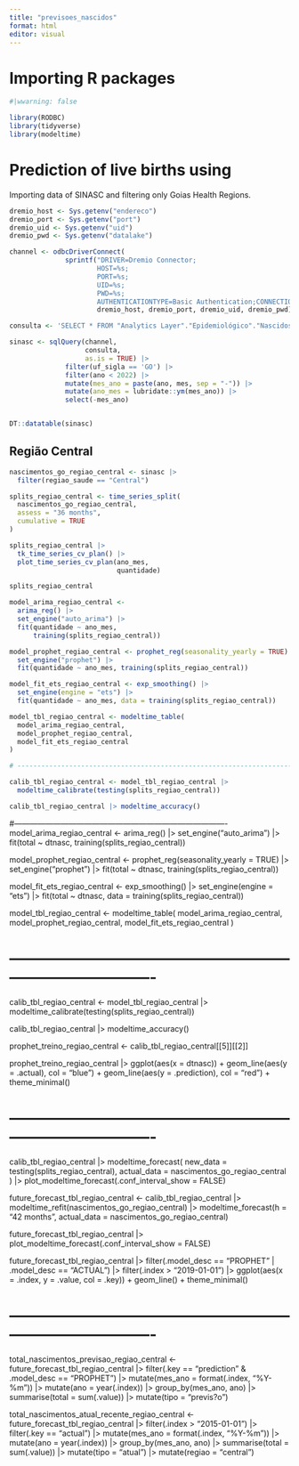 ```yaml
---
title: "previsoes_nascidos"
format: html
editor: visual
---
```


# Importing R packages

```r
#|wwarning: false

library(RODBC)
library(tidyverse)
library(modeltime)
```

# Prediction of live births using

Importing data of SINASC and filtering only Goias Health Regions.

```r

dremio_host <- Sys.getenv("endereco")
dremio_port <- Sys.getenv("port")
dremio_uid <- Sys.getenv("uid")
dremio_pwd <- Sys.getenv("datalake")

channel <- odbcDriverConnect(
              sprintf("DRIVER=Dremio Connector;
                      HOST=%s;
                      PORT=%s;
                      UID=%s;
                      PWD=%s;
                      AUTHENTICATIONTYPE=Basic Authentication;CONNECTIONTYPE=Direct", 
                      dremio_host, dremio_port, dremio_uid, dremio_pwd))

consulta <- 'SELECT * FROM "Analytics Layer"."Epidemiológico"."Nascidos Vivos por Região de Saúde"'

sinasc <- sqlQuery(channel, 
                   consulta, 
                   as.is = TRUE) |> 
              filter(uf_sigla == 'GO') |> 
              filter(ano < 2022) |> 
              mutate(mes_ano = paste(ano, mes, sep = "-")) |> 
              mutate(ano_mes = lubridate::ym(mes_ano)) |> 
              select(-mes_ano)


DT::datatable(sinasc)

```

## Região Central

```r
nascimentos_go_regiao_central <- sinasc |> 
  filter(regiao_saude == "Central") 

splits_regiao_central <- time_series_split(
  nascimentos_go_regiao_central,
  assess = "36 months",
  cumulative = TRUE
)

splits_regiao_central |> 
  tk_time_series_cv_plan() |> 
  plot_time_series_cv_plan(ano_mes, 
                           quantidade)

```

```r
splits_regiao_central
```

```r

model_arima_regiao_central <- 
  arima_reg() |> 
  set_engine("auto_arima") |> 
  fit(quantidade ~ ano_mes, 
      training(splits_regiao_central))

model_prophet_regiao_central <- prophet_reg(seasonality_yearly = TRUE) |>
  set_engine("prophet") |> 
  fit(quantidade ~ ano_mes, training(splits_regiao_central))

model_fit_ets_regiao_central <- exp_smoothing() |>
  set_engine(engine = "ets") |>
  fit(quantidade ~ ano_mes, data = training(splits_regiao_central))

model_tbl_regiao_central <- modeltime_table(
  model_arima_regiao_central,
  model_prophet_regiao_central,
  model_fit_ets_regiao_central
)

# ----------------------------------------------------------------------------------

calib_tbl_regiao_central <- model_tbl_regiao_central |> 
  modeltime_calibrate(testing(splits_regiao_central))

calib_tbl_regiao_central |> modeltime_accuracy()
```

#---------------------------------------------------------------------------------- model_arima_regiao_central \<- arima_reg() \|\> set_engine("auto_arima") \|\> fit(total \~ dtnasc, training(splits_regiao_central))

model_prophet_regiao_central \<- prophet_reg(seasonality_yearly = TRUE) \|\> set_engine("prophet") \|\> fit(total \~ dtnasc, training(splits_regiao_central))

model_fit_ets_regiao_central \<- exp_smoothing() \|\> set_engine(engine = "ets") \|\> fit(total \~ dtnasc, data = training(splits_regiao_central))

model_tbl_regiao_central \<- modeltime_table( model_arima_regiao_central, model_prophet_regiao_central, model_fit_ets_regiao_central )

# ----------------------------------------------------------------------------------

calib_tbl_regiao_central \<- model_tbl_regiao_central \|\> modeltime_calibrate(testing(splits_regiao_central))

calib_tbl_regiao_central \|\> modeltime_accuracy()

prophet_treino_regiao_central \<- calib_tbl_regiao_central\[\[5\]\]\[\[2\]\]

prophet_treino_regiao_central \|\> ggplot(aes(x = dtnasc)) + geom_line(aes(y = .actual), col = "blue") + geom_line(aes(y = .prediction), col = "red") + theme_minimal()

# ----------------------------------------------------------------------------------

calib_tbl_regiao_central \|\> modeltime_forecast( new_data = testing(splits_regiao_central), actual_data = nascimentos_go_regiao_central ) \|\> plot_modeltime_forecast(.conf_interval_show = FALSE)

future_forecast_tbl_regiao_central \<- calib_tbl_regiao_central \|\> modeltime_refit(nascimentos_go_regiao_central) \|\> modeltime_forecast(h = "42 months", actual_data = nascimentos_go_regiao_central)

future_forecast_tbl_regiao_central \|\> plot_modeltime_forecast(.conf_interval_show = FALSE)

future_forecast_tbl_regiao_central \|\> filter(.model_desc == "PROPHET" \| .model_desc == "ACTUAL") \|\> filter(.index \> "2019-01-01") \|\> ggplot(aes(x = .index, y = .value, col = .key)) + geom_line() + theme_minimal()

# ----------------------------------------------------------------------------------

total_nascimentos_previsao_regiao_central \<- future_forecast_tbl_regiao_central \|\> filter(.key == "prediction" & .model_desc == "PROPHET") \|\> mutate(mes_ano = format(.index, "%Y-%m")) \|\> mutate(ano = year(.index)) \|\> group_by(mes_ano, ano) \|\> summarise(total = sum(.value)) \|\> mutate(tipo = "previs?o")

total_nascimentos_atual_recente_regiao_central \<- future_forecast_tbl_regiao_central \|\> filter(.index \> "2015-01-01") \|\> filter(.key == "actual") \|\> mutate(mes_ano = format(.index, "%Y-%m")) \|\> mutate(ano = year(.index)) \|\> group_by(mes_ano, ano) \|\> summarise(total = sum(.value)) \|\> mutate(tipo = "atual") \|\> mutate(regiao = "central")
